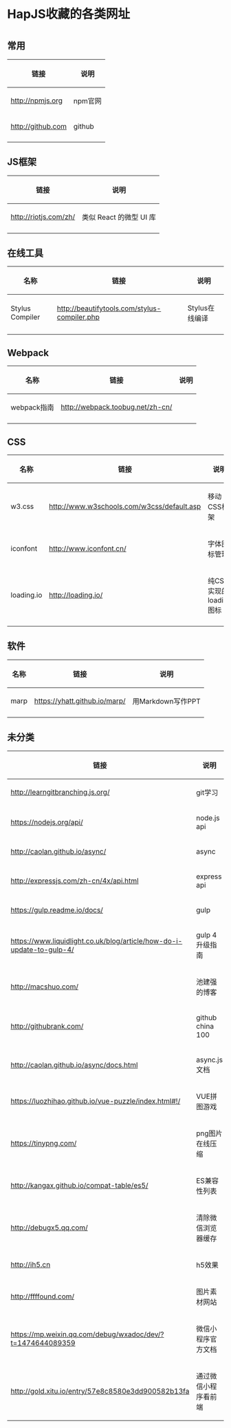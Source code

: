 <h1>HapJS收藏的各类网址</h1>

= =

== 常用 ==
{|
! 链接 !! 说明
|-
| http://npmjs.org || npm官网
|-
| http://github.com || github
|-
|}

== JS框架 ==
{|
! 链接 !! 说明
|-
| http://riotjs.com/zh/ || 类似 React 的微型 UI 库
|-
|}

== 在线工具 ==

{|
! 名称 !! 链接 !! 说明
|-
| Stylus Compiler || http://beautifytools.com/stylus-compiler.php || Stylus在线编译
|-
|}

== Webpack ==

{|
! 名称 !! 链接 !! 说明
|-
| webpack指南 || http://webpack.toobug.net/zh-cn/ || &nbsp;
|-
|}

== CSS ==
{|
! 名称 !! 链接 !! 说明
|-
| w3.css || http://www.w3schools.com/w3css/default.asp || 移动CSS框架
|-
| iconfont || http://www.iconfont.cn/ || 字体图标管理
|-
| loading.io || http://loading.io/ || 纯CSS实现的loading图标
|-
|}

== 软件 ==
{|
! 名称 !! 链接 !! 说明
|-
| marp || https://yhatt.github.io/marp/ || 用Markdown写作PPT
|-
|}

== 未分类 ==
{|
! 链接 !! 说明
|-
| http://learngitbranching.js.org/ || git学习
|-
| https://nodejs.org/api/ || node.js api
|-
| http://caolan.github.io/async/ || async
|-
| http://expressjs.com/zh-cn/4x/api.html || express api
|-
| https://gulp.readme.io/docs/ || gulp
|-
| https://www.liquidlight.co.uk/blog/article/how-do-i-update-to-gulp-4/ || gulp 4 升级指南
|-
| http://macshuo.com/ || 池建强的博客
|-
| http://githubrank.com/ || github china 100
|-
| http://caolan.github.io/async/docs.html || async.js 文档
|-
| https://luozhihao.github.io/vue-puzzle/index.html#!/ || VUE拼图游戏
|-
| https://tinypng.com/ || png图片在线压缩
|-
| http://kangax.github.io/compat-table/es5/ || ES兼容性列表
|-
| http://debugx5.qq.com/ || 清除微信浏览器缓存
|-
| http://ih5.cn || h5效果
|-
| http://ffffound.com/ || 图片素材网站
|-
| https://mp.weixin.qq.com/debug/wxadoc/dev/?t=1474644089359 || 微信小程序官方文档
|-
| http://gold.xitu.io/entry/57e8c8580e3dd900582b13fa || 通过微信小程序看前端
|}
